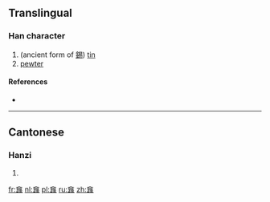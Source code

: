 ==Translingual==

===Han character===
{{Han char|rn=9|rad=人|as=24|sn=26|four=|canj=人尸尸人 (OSSO)|ids=⿳[[𠆢]][[𦣦]]⿰[[止]][[豕]]}}

# (ancient form of [[錫]]) [[tin]]
# [[pewter]]

====References====
* {{Han ref|kx=0122.120|uh=34AA|ud=13482}}

----

==Cantonese==

===Hanzi===
{{yue-hanzi|jyut=[[sek3]]|y=sek3}}

# {{defn|lang=yue|sort=人24}}

[[fr:㒪]]
[[nl:㒪]]
[[pl:㒪]]
[[ru:㒪]]
[[zh:㒪]]